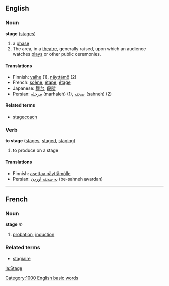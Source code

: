 ==English==
===Noun===
'''stage''' ([[stages]])

#a [[phase]]
#The area, in a [[theatre]], generally raised, upon which an audience watches [[play]]s or other public ceremonies.

====Translations====

*Finnish: [[vaihe]] (1), [[näyttämö]] (2)
*French: [[scène]], [[étape]], [[étage]]
*Japanese: [[舞台]], [[段階]]
*Persian: [[مرحله]] (marhaleh) (1), [[صحنه]] (sahneh) (2)

====Related terms====
*[[stagecoach]]

===Verb===
'''to stage''' ([[stages]], [[staged]], [[staging]])

#to produce on a stage

====Translations====

*Finnish: [[asettaa näyttämölle]]
*Persian: [[به صحنه آوردن]] (be-sahneh avardan)
[[Category:1000 English basic words]]
----

==French==
===Noun===
'''stage''' ''m''

# [[probation]], [[induction]]

===Related terms===
*[[stagiaire]]

[[la:Stage]]